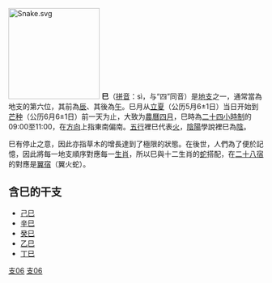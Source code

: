 {{天干地支}}
[[Image:Snake.svg|180px]]
'''巳'''（[[拼音|拼音]]：sì，与“四”同音）是[[地支|地支]]之一，通常當為地支的第六位，其前為[[辰|辰]]、其後為[[午|午]]。巳月从[[立夏|立夏]]（公历5月6±1日）当日开始到[[芒种|芒种]]（公历6月6±1日）前一天为止，大致为[[農曆四月|農曆四月]]，巳時為[[二十四小時制|二十四小時制]]的09:00至11:00，在[[方向|方向]]上指東南偏南。[[五行|五行]]裡巳代表[[火|火]]，[[陰陽|陰陽]]學說裡巳為[[阴阳|陰]]。

巳有停止之意，因此亦指草木的增長達到了極限的狀態。在後世，人們為了便於記憶，因此將每一地支順序對應每一[[生肖|生肖]]，所以巳與十二生肖的[[蛇|蛇]]搭配，在[[二十八宿|二十八宿]]的對應是[[翼宿|翼宿]]（翼火蛇）。

==含巳的干支==
{{commonscat|Snake_(zodiac)}}
*[[己巳|己巳]]
*[[辛巳|辛巳]]
*[[癸巳|癸巳]]
*[[乙巳|乙巳]]
*[[丁巳|丁巳]]

[[Category:干支|支06]]
[[Category:巳|支06]]